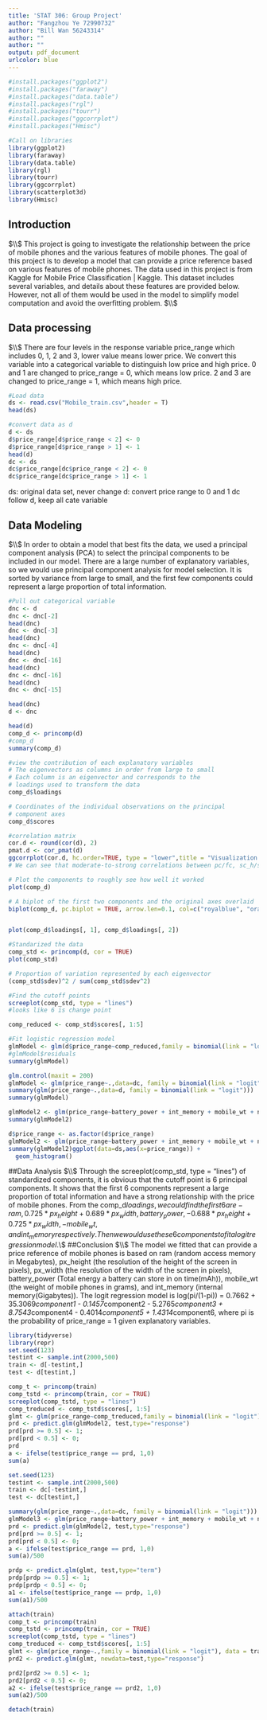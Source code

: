 ---
title: 'STAT 306: Group Project'
author: "Fangzhou Ye 72990732"
author: "Bill Wan 56243314"
author: ""
author: ""
output: pdf_document
urlcolor: blue
---


```{r echo=FALSE, include=FALSE}

#install.packages("ggplot2")
#install.packages("faraway")
#install.packages("data.table")
#install.packages("rgl")
#install.packages("tourr")
#install.packages("ggcorrplot")
#install.packages("Hmisc")
```

```{r echo=FALSE, include=FALSE}
#Call on libraries
library(ggplot2)
library(faraway)
library(data.table)
library(rgl)
library(tourr)
library(ggcorrplot)
library(scatterplot3d)
library(Hmisc)
```

## Introduction
$\\$
This project is going to investigate the relationship between the price of mobile phones and the various features of mobile phones. The goal of this project is to develop a model that can provide a price reference based on various features of mobile phones. The data used in this project is from Kaggle for Mobile Price Classification | Kaggle. This dataset includes several variables, and details about these features are provided below. However, not all of them would be used in the model to simplify model computation and avoid the overfitting problem. 
$\\$


## Data processing
$\\$
There are four levels in the response variable price_range which includes 0, 1, 2 and 3, lower value means lower price. We convert this variable into a categorical variable to distinguish low price and high price. 0 and 1 are changed to price_range = 0, which means low price. 2 and 3 are changed to price_range = 1, which means high price.

```{r echo=FALSE, include=FALSE}
#Load data
ds <- read.csv("Mobile_train.csv",header = T)
head(ds)
```

```{r echo=FALSE}
#convert data as d
d <- ds
d$price_range[d$price_range < 2] <- 0
d$price_range[d$price_range > 1] <- 1
head(d)
dc <- ds
dc$price_range[dc$price_range < 2] <- 0
dc$price_range[dc$price_range > 1] <- 1
```

ds: original data set, never change
d: convert price range to 0 and 1
dc follow d, keep all cate variable



## Data Modeling
$\\$
In order to obtain a model that best fits the data, we used a principal component analysis (PCA) to select the principal components to be included in our model. There are a large number of explanatory variables, so we would use principal component analysis for model selection. It is sorted by variance from large to small, and the first few components could represent a large proportion of total information. 
```{r}
#Pull out categorical variable
dnc <- d
dnc <- dnc[-2]
head(dnc)
dnc <- dnc[-3]
head(dnc)
dnc <- dnc[-4]
head(dnc)
dnc <- dnc[-16]
head(dnc)
dnc <- dnc[-16]
head(dnc)
dnc <- dnc[-15]

head(dnc)
d <- dnc
```

```{r echo=FALSE}
head(d)
comp_d <- princomp(d)
#comp_d
summary(comp_d)

```


```{r echo=FALSE, include=FALSE}
#view the contribution of each explanatory variables
# The eigenvectors as columns in order from large to small
# Each column is an eigenvector and corresponds to the
# loadings used to transform the data
comp_d$loadings

# Coordinates of the individual observations on the principal
# component axes
comp_d$scores

```


```{r echo=FALSE}
#correlation matrix 
cor.d <- round(cor(d), 2)
pmat.d <- cor_pmat(d)
ggcorrplot(cor.d, hc.order=TRUE, type = "lower",title = "Visualization of the Correlation Matrix", lab = F, lab_size = 2, lab_col = "green", insig = "pch", p.mat = pmat.d, ggtheme = ggplot2::theme_update(), show.diag = 0)
# We can see that moderate-to-strong correlations between pc/fc, sc_h/sc_w, pix_h/pix_w, four_g/three_g, ram/price_range
```

```{r echo=FALSE}
# Plot the components to roughly see how well it worked
plot(comp_d)

# A biplot of the first two components and the original axes overlaid
biplot(comp_d, pc.biplot = TRUE, arrow.len=0.1, col=c("royalblue", "orange"), cex=c(0.8, 0.5), expand=1, scale = 1)


plot(comp_d$loadings[, 1], comp_d$loadings[, 2])
```

```{r echo=FALSE}
#Standarized the data
comp_std <- princomp(d, cor = TRUE)
plot(comp_std)

# Proportion of variation represented by each eigenvector
(comp_std$sdev)^2 / sum(comp_std$sdev^2)
```

```{r echo=FALSE}
#Find the cutoff points
screeplot(comp_std, type = "lines")
#looks like 6 is change point
```



```{r echo=FALSE}
comp_reduced <- comp_std$scores[, 1:5]
```




```{r echo=FALSE}
#Fit logistic regression model
glmModel <- glm(d$price_range~comp_reduced,family = binomial(link = "logit"))
#glmModel$residuals
summary(glmModel)
```
```{r}
glm.control(maxit = 200)
glmModel <- glm(price_range~.,data=dc, family = binomial(link = "logit"))
summary(glm(price_range~.,data=d, family = binomial(link = "logit")))
summary(glmModel)
```

```{r}
glmModel2 <- glm(price_range~battery_power + int_memory + mobile_wt + n_cores + px_height + px_width + ram,data=d, family = binomial(link = "logit"))
summary(glmModel2)
```
```{r}
d$price_range <- as.factor(d$price_range)
glmModel2 <- glm(price_range~battery_power + int_memory + mobile_wt + n_cores + px_height + px_width + px_width:px_height + ram,data=train, family = binomial(link = "logit"))
summary(glmModel2)ggplot(data=ds,aes(x=price_range)) +
  geom_histogram()
```


##Data Analysis 
$\\$
Through the screeplot(comp_std, type = "lines") of standardized components, it is obvious that the cutoff point is 6 principal components. It shows that the first 6 components represent a large proportion of total information and have a strong relationship with the price of mobile phones. From the comp_d$loadings, we could find the first 6 are -ram, 0.725*px_height+0.689*px_width, battery_power, -0.688*px_height+0.725*px_width, -mobile_wt, and int_memory respectively. Then we would use these 6 components to fit a logit regression model. 
$\\$
##Conclusion
$\\$
The model we fitted that can provide a price reference of mobile phones is based on ram (random access memory in Megabytes), px_height (the resolution of the height of the screen in pixels), px_width (the resolution of the width of the screen in pixels), battery_power (Total energy a battery can store in on time(mAh)), mobile_wt (the weight of mobile phones in grams), and int_memory (internal memory(Gigabytes)). The logit regression model is log(pi/(1-pi)) = 0.7662 + 35.3069*component1 - 0.1457*component2 - 5.2765*component3 + 8.7543*component4 - 0.4014*component5 + 1.4314*component6, where pi is the probability of price_range = 1 given explanatory variables. 


```{r}
library(tidyverse)
library(repr)
set.seed(123)
testint <- sample.int(2000,500)
train <- d[-testint,]
test <- d[testint,]

```

```{r}
comp_t <- princomp(train)
comp_tstd <- princomp(train, cor = TRUE)
screeplot(comp_tstd, type = "lines")
comp_treduced <- comp_tstd$scores[, 1:5]
glmt <- glm(price_range~comp_treduced,family = binomial(link = "logit"), data = train)
prd <- predict.glm(glmModel2, test,type="response")
prd[prd >= 0.5] <- 1;
prd[prd < 0.5] <- 0;
prd
a <- ifelse(test$price_range == prd, 1,0)
sum(a)
```




```{r}
set.seed(123)
testint <- sample.int(2000,500)
train <- dc[-testint,]
test <- dc[testint,]

```

```{r}
summary(glm(price_range~.,data=dc, family = binomial(link = "logit")))
glmModel3 <- glm(price_range~battery_power + int_memory + mobile_wt + n_cores + px_height + px_width + px_width:px_height + ram + wifi,data=train, family = binomial(link = "logit"))
prd <- predict.glm(glmModel2, test,type="response")
prd[prd >= 0.5] <- 1;
prd[prd < 0.5] <- 0;
a <- ifelse(test$price_range == prd, 1,0)
sum(a)/500
```
```{r}
prdp <- predict.glm(glmt, test,type="term")
prdp[prdp >= 0.5] <- 1;
prdp[prdp < 0.5] <- 0;
a1 <- ifelse(test$price_range == prdp, 1,0)
sum(a1)/500
```
```{r}
attach(train)
comp_t <- princomp(train)
comp_tstd <- princomp(train, cor = TRUE)
screeplot(comp_tstd, type = "lines")
comp_treduced <- comp_tstd$scores[, 1:5]
glmt <- glm(price_range~.,family = binomial(link = "logit"), data = train)
prd2 <- predict.glm(glmt, newdata=test,type="response")

prd2[prd2 >= 0.5] <- 1;
prd2[prd2 < 0.5] <- 0;
a2 <- ifelse(test$price_range == prd2, 1,0)
sum(a2)/500

detach(train)
```

